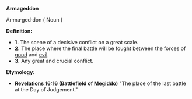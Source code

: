 '''Armageddon''' 

Ar·ma·ged·don ( Noun )


'''Definition:'''
* '''1.''' The scene of a decisive conflict on a great scale.
* '''2.''' The place where the final battle will be fought between the forces of [[good]] and [[evil]].
* '''3.''' Any great and crucial conflict.

'''Etymology:'''
* '''[http://en.wikipedia.org/wiki/Book_of_Revelation Revelations 16:16] (Battlefield of [http://en.wikipedia.org/wiki/Mount_Megiddo Megiddo])''' "The place of the last battle at the Day of Judgement."